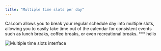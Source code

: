 ```yaml
---
title: "Multiple time slots per day"
---
```


Cal.com allows you to break your regular schedule day into multiple slots, allowing you to easily take time out of the calendar for consistent events such as lunch breaks, coffee breaks, or even recreational breaks.
*** hello

<Frame>
<img src="/images/i1600x899-UbaoT5R8c9Dq_st91js.png" alt="Multiple time slots interface" />
</Frame>
